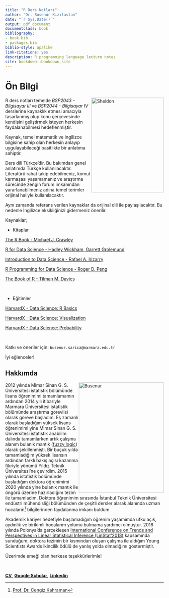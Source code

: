 ```yaml
--- 
title: "R Ders Notları"
author: "Dr. Busenur Kızılaslan"
date: "`r Sys.Date()`"
output: pdf_document
documentclass: book
bibliography:
- book.bib
- packages.bib
biblio-style: apalike
link-citations: yes
description: R programming language lecture notes
site: bookdown::bookdown_site
---
```


# Ön Bilgi


<img src="/Users/busenursarica/Documents/GitHub/rstudio/images/vulcan.jpg" style="float: right;" width="230" height="300" title="Sheldon"/> 


R ders notları temelde _BSP2043 - Bilgisayar III_ ve _BSP2044 - Bilgisayar IV_ derslerine kaynaklık etmesi amacıyla tasarlanmış olup konu çerçevesinde kendisini geliştirmek isteyen herkesin faydalanabilmesi hedeflenmiştir.

Kaynak, temel matematik ve ingilizce bilgisine sahip olan herkesin anlayıp uygulayabileceği basitlikte bir anlatıma sahiptir. 

Ders dili Türkçe'dir. Bu bakımdan genel anlatımda Türkçe kullanılacaktır. Literatürü rahat takip edebilmeniz, komut karmaşası yaşamamanız ve araştırma sürecinde zengin forum imkanından yararlanabilmeniz adına temel terimler orijinal haliyle kullanılacaktır. 

Aynı zamanda referans verilen kaynaklar da orijinal dili ile paylaşılacaktır. Bu nedenle İngilizce eksikliğinizi gidermeniz önerilir. 

Kaynaklar;

- Kitaplar

[The R Book - Michael J. Crawley](https://www.cs.upc.edu/~robert/teaching/estadistica/TheRBook.pdf)

[R for Data Science - Hadley Wickham, Garrett Grolemund](https://r4ds.had.co.nz)

[Introduction to Data Science - Rafael A. Irizarry](https://rafalab.github.io/dsbook/)

[R Programming for Data Science - Roger D. Peng](https://bookdown.org/rdpeng/rprogdatascience/)

[The Book of R - Tilman M. Davies](https://web.itu.edu.tr/~tokerem/The_Book_of_R.pdf)

<br>

- Eğitimler

[HarvardX - Data Science: R Basics](https://www.edx.org/course/data-science-r-basics) 

[HarvardX - Data Science: Visualization](https://www.edx.org/course/data-science-visualization)

[HarvardX - Data Science: Probability](https://www.edx.org/course/data-science-probability)

<br>

Katkı ve öneriler için: `busenur.sarica@marmara.edu.tr` 

İyi eğlenceler!

## Hakkımda

<img src="/Users/busenursarica/Documents/GitHub/rstudio/images/busenur1.jpg" style="float: right;" width="270" height="350" title="Busenur" /> 

2012 yılında Mimar Sinan G. S. Üniversitesi istatistik bölümünde lisans öğrenimimi tamamlamamın ardından 2014 yılı itibariyle Marmara Üniversitesi istatistik bölümünde araştırma görevlisi olarak göreve başladım. Eş zamanlı olarak başladığım yüksek lisans öğrenimimi yine Mimar Sinan G. S. Üniversitesi istatistik anabilim dalında tamamlarken artık çalışma alanım bulanık mantık ([fuzzy logic](https://en.wikipedia.org/wiki/Fuzzy_logic)) olarak şekillenmişti. Bir buçuk yılda tamamladığım yüksek lisansın ardından farklı bakış açısı kazanma fikriyle yönümü Yıldız Teknik Üniversitesi'ne çevirdim. 2015 yılında istatistik bölümünde başladığım doktora öğrenimimi 2020 yılında yine bulanık mantık ile öngörü üzerine hazırladığım tezim ile tamamladım. Doktora öğrenimim sırasında İstanbul Teknik Üniversitesi endüstri mühendisliği bölümünden de çeşitli dersler alarak alanında uzman hocaların^[[Prof. Dr. Cengiz Kahraman](http://akademi.itu.edu.tr/kahramanc/)] bilgilerinden faydalanma imkanı buldum. 

Akademik kariyer hedefiyle başlamadığım öğrenim yaşamımda ufku açık, aydınlık ve birikimli hocalarım yolumu bulmama yardımcı olmuştur. 2018 yılında Polonya'da gerçekleşen [International Conference on Trends and Perspectives in Linear Statistical Inference (LinStat'2018)](http://www.linstat2018.put.poznan.pl/ysa.html) kapsamında sunduğum, doktora tezimin bir kısmından oluşan çalışma ile aldığım Young Scientists Awards ikincilik ödülü de yanlış yolda olmadığımı göstermiştir. 

Üzerimde emeği olan herkese teşekkürlerimle!

<br>

[**CV**](https://avesis.marmara.edu.tr/busenur.sarica), [**Google Scholar**](https://scholar.google.com.tr/citations?user=OKlYJEgAAAAJ&hl=tr), [**Linkedin**](https://www.linkedin.com/in/busenur-kızılaslan-795ab54a)





